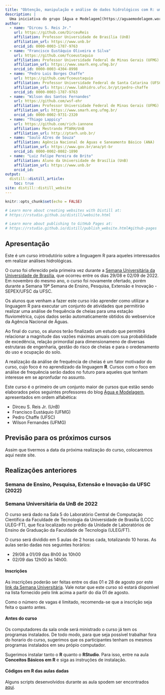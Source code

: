 ```yaml
---
title: "Obtenção, manipulação e análise de dados hidrológicos com R: uma introdução para iniciantes"
description: |
  Uma iniciativa do grupo [Água e Modelagem](https://aguaemodelagem.wordpress.com).
author:
  - name: "Dirceu S. Reis Jr."
    url: https://github.com/DirceuReis
    affiliation: Professor Universidade de Brasília (UnB) 
    affiliation_url: https://www.unb.br
    orcid_id: 0000-0003-1787-9763
  - name: "Francisco Eustáquio Oliveira e Silva"
    url: https://github.com/fcoeustaquio
    affiliation: Professor Universidade Federal de Minas Gerais (UFMG) 
    affiliation_url: https://www.smarh.eng.ufmg.br/
    orcid_id: 0000-0003-4304-8998  
  - name: "Pedro Luis Borges Chaffe"
    url: https://github.com/fcoeustaquio
    affiliation: Professor Universidade Federal de Santa Catarina (UFSC) 
    affiliation_url: https://www.labhidro.ufsc.br/pt/pedro-chaffe
    orcid_id: 0000-0003-1787-9763
  - name: "Wilson dos Santos Fernandes"
    url: https://github.com/wsf-ehr
    affiliation: Professor Universidade Federal de Minas Gerais (UFMG) 
    affiliation_url: https://www.smarh.eng.ufmg.br/
    orcid_id: 0000-0002-9731-2320      
  - name: "Thiago Lappicy"
    url: https://github.com/rich-iannone
    affiliation: Mestrando PTARH/UnB
    affiliation_url: http://ptarh.unb.br/
  - name: "Saulo AIres de Souza"
    affiliation: Agência Nacional de Águas e Saneamento Básico (ANA)
    affiliation_url: https://www.gov.br/ana/pt-br
    orcid_id: 0000-0002-8082-1890
  - name: "Luiz Felipe Pereira de Brito"
    affiliation: Aluno da Universidade de Brasília (UnB)
    affiliation_url: https://www.unb.br
    orcid_id:
output:
  distill::distill_article:
    toc: true
site: distill::distill_website
---
```


```r
knitr::opts_chunk$set(echo = FALSE)

# Learn more about creating websites with Distill at:
# https://rstudio.github.io/distill/website.html

# Learn more about publishing to GitHub Pages at:
# https://rstudio.github.io/distill/publish_website.html#github-pages

```

## Apresentação

Este é um curso introdutório sobre a linguagem R para aqueles interessados em realizar análises hidrológicas.

O curso foi oferecido pela primeira vez durante a [Semana Universitária da Universidade de Brasília](http://dex.unb.br/semanaunb2022), que ocorreu entre os dias 29/08 e 02/09 de 2022. Em novembro do mesmo ano, o curso foi novamente ofertado, porém durante a Semana 19ª Semana de Ensino, Pesquisa, Extensão e Inovação - SEPEX/UFSC da UFSC.

Os alunos que venham a fazer este curso irão aprender como utilizar a linguagem R para executar um conjunto de atividades que permitirão realizar uma análise de frequência de cheias para uma estação fluviométrica, cujos dados serão automaticamente obtidos do webservice da Agência Nacional de Águas.

Ao final do curso, os alunos terão finalizado um estudo que permitirá relacionar a magnitude das vazões máximas anuais com sua probabilidade de excedência, relação primordial para dimensionameno de diversas estrutaras de engenharia, gestão do risco de cheias e para o oredenamento do uso e ocupação do solo.

A realização da análise de frequência de cheias é um fator motivador do curso, cujo foco é no aprendizado da linguagem **R**. Cursos com o foco em análise de frequência serão dados no futuro para aqueles que tenham interesse em se apronfudar no assunto.

Este curso é o primeiro de um conjunto maior de cursos que estão sendo elaborados pelos seguintes professores do blog [Água e Modelagem](https://aguaemodelagem.wordpress.com), apresentados em ordem alfabética:

-   Dirceu S. Reis Jr. (UnB)
-   Francisco Eustáquio (UFMG)
-   Pedro Chaffe (UFSC)
-   Wilson Fernandes (UFMG)

## Previsão para os próximos cursos

Assim que tivermos a data da próxima realização do curso, colocaremos aqui neste site.

## Realizações anteriores

### Semana de Ensino, Pesquisa, Extensão e Inovação da UFSC (2022)

### Semana Universitária da UnB de 2022

O curso será dado na Sala 5 do Laboratório Central de Computação Científica da Faculdade de Tecnologia da Universidade de Brasília (LCCC ULEG-FT), que fica localizado no prédio da Unidade de Laboratórios de Ensino de Graduação da Faculdade de Tecnologia (ULEG/FT).

O curso será dividido em 5 aulas de 2 horas cada, totalizando 10 horas. As aulas serão dadas nos seguintes horários:

-   29/08 a 01/09 das 8h00 às 10h00
-   02/09 das 12h00 às 14h00.

#### Inscrições

As inscrições poderão ser feitas entre os dias 01 e 28 de agosto por este [link da Semana Universitária](https://sig.unb.br/sigaa/public/extensao/paginaListaPeriodosInscricoesAtividadesPublico.jsf?aba=p-extensao). Vale notar que este curso só estará disponível na lista fornecido pelo link acima a partir do dia 01 de agosto.

Como o número de vagas é limitado, recomenda-se que a inscrição seja feita o quanto antes.

#### Antes do curso

Os computadores da sala onde será ministrado o curso já tem os programas instalados. De todo modo, para que seja possível trabalhar fora do horario do curso, sugerimos que os participantes tenham os mesmos programas instalados em seu própio computador.

Sugerimos instalar tanto o **R** quanto o **RStudio**. Para isso, entre na aula **Conceitos Básicos em R** e siga as instruções de instalação.

#### Códigos em **R** das aulas dadas

Alguns scripts desenvolvidos durante as aula spodem ser encontrados [aqui](aulas_anteriores/aula_semana_universitaria_2022.R).

